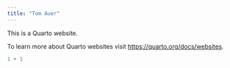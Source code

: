 ```yaml
---
title: "Tom Auer"
---
```


This is a Quarto website.

To learn more about Quarto websites visit <https://quarto.org/docs/websites>.

```r
1 + 1
```
